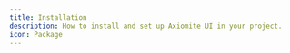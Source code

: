 ---
title: Installation
description: How to install and set up Axiomite UI in your project.
icon: Package
---


<UnderDevelopment className="mt-30" title="Page is" />